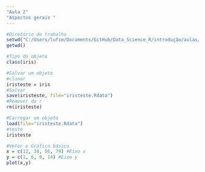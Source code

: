 ```yaml
---
"Aula 2"
"Aspectos gerais "
---
```


```r
#Diretório de trabalho
setwd("C:/Users/lufim/Documents/GitHub/Data_Science_R/introdução/aulas/")
getwd()
```


```r
#Tipo do objeto
class(iris)
```


```r
#Salvar um objeto
#clonar
iristeste = iris
#Salvar
save(iristeste, file="iristeste.Rdata")
#Remover do r
rm(iristeste)
```


```r
#Carregar um objeto
load(file="iristeste.Rdata")
#teste
iristeste
```


```r
#Vetor e Gráfico básico
x = c(12, 34, 56, 79) #Eixo x
y = c(1, 6, 9, 14) #Eixo y
plot(x,y)
```

